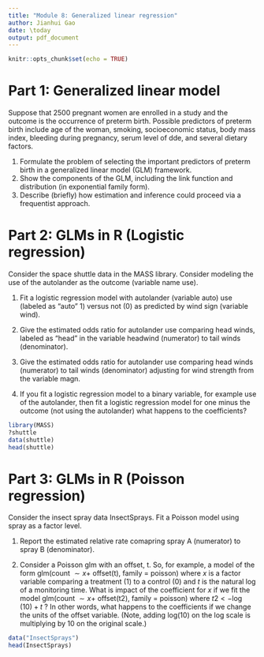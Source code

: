 ```yaml
---
title: "Module 8: Generalized linear regression"
author: Jianhui Gao
date: \today
output: pdf_document
---
```


```r
knitr::opts_chunk$set(echo = TRUE)
```

# Part 1: Generalized linear model 

Suppose that 2500 pregnant women are enrolled in a study and the outcome is the occurrence of preterm birth. Possible predictors of preterm birth include age of the woman, smoking, socioeconomic status, body mass index, bleeding during pregnancy, serum level of dde, and several dietary factors. 

1. Formulate the problem of selecting the important predictors of preterm birth in a generalized linear model (GLM) framework. 
2. Show the components of the GLM, including the link function and distribution (in exponential family form). 
3. Describe (briefly) how estimation and inference could proceed via a frequentist approach.

# Part 2: GLMs in R (Logistic regression)

Consider the space shuttle data in the MASS library. Consider modeling the use of the autolander as the outcome (variable name use). 

1. Fit a logistic regression model with autolander (variable auto) use (labeled as "auto" 1) versus not (0) as predicted by wind sign (variable wind). 

2. Give the estimated odds ratio for autolander use comparing head winds, labeled as "head" in the variable headwind (numerator) to tail winds (denominator).

3. Give the estimated odds ratio for autolander use comparing head winds (numerator) to tail winds (denominator) adjusting for wind strength from the variable magn.

4. If you fit a logistic regression model to a binary variable, for example use of the autolander, then fit a logistic regression model for one minus the outcome (not using the autolander) what happens to the coefficients?

```r
library(MASS)
?shuttle
data(shuttle)
head(shuttle)
```


# Part 3: GLMs in R (Poisson regression)

Consider the insect spray data InsectSprays. Fit a Poisson model using spray as a factor level. 

1. Report the estimated relative rate comapring spray A (numerator) to spray B (denominator).

2. Consider a Poisson glm with an offset, t. So, for example, a model of the form glm(count $\sim x+$ offset(t), family = poisson) where $x$ is a factor variable comparing a treatment (1) to a control (0) and $t$ is the natural log of a monitoring time. What is impact of the coefficient for $x$ if we fit the model glm(count $\sim x+$ offset(t2), family $=$ poisson) where $t 2<-\log (10)+t$ ? In other words, what happens to the coefficients if we change the units of the offset variable. (Note, adding log(10) on the log scale is multiplying by 10 on the original scale.)

```r
data("InsectSprays")
head(InsectSprays)
```


